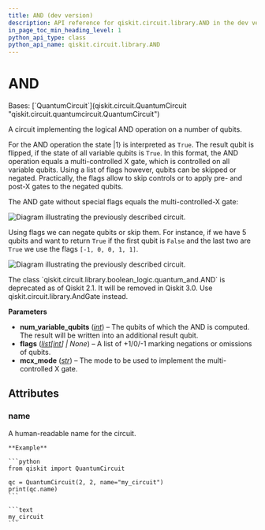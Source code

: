 ```yaml
---
title: AND (dev version)
description: API reference for qiskit.circuit.library.AND in the dev version of qiskit
in_page_toc_min_heading_level: 1
python_api_type: class
python_api_name: qiskit.circuit.library.AND
---
```


# AND

<Class id="qiskit.circuit.library.AND" isDedicatedPage={true} github="https://github.com/Qiskit/qiskit/tree/main/qiskit/circuit/library/boolean_logic/quantum_and.py#L23-L105" signature="qiskit.circuit.library.AND(num_variable_qubits, flags=None, mcx_mode='noancilla')" modifiers="class">
  Bases: [`QuantumCircuit`](qiskit.circuit.QuantumCircuit "qiskit.circuit.quantumcircuit.QuantumCircuit")

  A circuit implementing the logical AND operation on a number of qubits.

  For the AND operation the state $|1\rangle$ is interpreted as `True`. The result qubit is flipped, if the state of all variable qubits is `True`. In this format, the AND operation equals a multi-controlled X gate, which is controlled on all variable qubits. Using a list of flags however, qubits can be skipped or negated. Practically, the flags allow to skip controls or to apply pre- and post-X gates to the negated qubits.

  The AND gate without special flags equals the multi-controlled-X gate:

  ![Diagram illustrating the previously described circuit.](/docs/images/api/qiskit/dev/qiskit-circuit-library-AND-1.avif)

  Using flags we can negate qubits or skip them. For instance, if we have 5 qubits and want to return `True` if the first qubit is `False` and the last two are `True` we use the flags `[-1, 0, 0, 1, 1]`.

  ![Diagram illustrating the previously described circuit.](/docs/images/api/qiskit/dev/qiskit-circuit-library-AND-2.avif)

  <Admonition title="Deprecated since version 2.1" type="danger">
    The class `qiskit.circuit.library.boolean_logic.quantum_and.AND` is deprecated as of Qiskit 2.1. It will be removed in Qiskit 3.0. Use qiskit.circuit.library.AndGate instead.
  </Admonition>

  **Parameters**

  *   **num\_variable\_qubits** ([*int*](https://docs.python.org/3/library/functions.html#int "(in Python v3.14)")) – The qubits of which the AND is computed. The result will be written into an additional result qubit.
  *   **flags** ([*list*](https://docs.python.org/3/library/stdtypes.html#list "(in Python v3.14)")*\[*[*int*](https://docs.python.org/3/library/functions.html#int "(in Python v3.14)")*] | None*) – A list of +1/0/-1 marking negations or omissions of qubits.
  *   **mcx\_mode** ([*str*](https://docs.python.org/3/library/stdtypes.html#str "(in Python v3.14)")) – The mode to be used to implement the multi-controlled X gate.

  ## Attributes

  ### name

  <Attribute id="qiskit.circuit.library.AND.name" attributeTypeHint="str">
    A human-readable name for the circuit.

    **Example**

    ```python
    from qiskit import QuantumCircuit

    qc = QuantumCircuit(2, 2, name="my_circuit")
    print(qc.name)
    ```

    ```text
    my_circuit
    ```
  </Attribute>
</Class>

